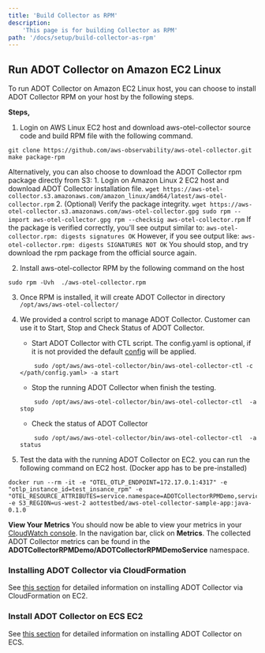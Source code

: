 ```yaml
---
title: 'Build Collector as RPM'
description:
    'This page is for building Collector as RPM'
path: '/docs/setup/build-collector-as-rpm'
---
```



<SectionSeparator />

## Run ADOT Collector on Amazon EC2 Linux

To run ADOT Collector on Amazon EC2 Linux host, you can choose to install ADOT Collector RPM on your host by the following steps.

**Steps,**

1. Login on AWS Linux EC2 host and download aws-otel-collector source code and build RPM file with the following command.
```
git clone https://github.com/aws-observability/aws-otel-collector.git
make package-rpm
```

Alternatively, you can also choose to download the ADOT Collector rpm package directly from S3:
    1. Login on Amazon Linux 2 EC2 host and download ADOT Collector installation file.
    ```
    wget https://aws-otel-collector.s3.amazonaws.com/amazon_linux/amd64/latest/aws-otel-collector.rpm
    ```
    2. (Optional) Verify the package integrity.
    ```
    wget https://aws-otel-collector.s3.amazonaws.com/aws-otel-collector.gpg
    sudo rpm --import aws-otel-collector.gpg
    rpm --checksig aws-otel-collector.rpm
    ```
    If the package is verified correctly, you'll see output similar to:
    ```
    aws-otel-collector.rpm: digests signatures OK
    ```
    However, if you see output like:
    ```
    aws-otel-collector.rpm: digests SIGNATURES NOT OK
    ```
    You should stop, and try download the rpm package from the official source again.

2. Install aws-otel-collector RPM by the following command on the host
```
sudo rpm -Uvh  ./aws-otel-collector.rpm
```
3. Once RPM is installed, it will create ADOT Collector in directory ```/opt/aws/aws-otel-collector/```

4. We provided a control script to manage ADOT Collector. Customer can use it to Start, Stop and Check Status of ADOT Collector.

    * Start ADOT Collector with CTL script. The config.yaml is optional, if it is not provided the default [config](../../config.yaml) will be applied.
    ```
        sudo /opt/aws/aws-otel-collector/bin/aws-otel-collector-ctl -c </path/config.yaml> -a start
    ```
    * Stop the running ADOT Collector when finish the testing.
    ```
        sudo /opt/aws/aws-otel-collector/bin/aws-otel-collector-ctl  -a stop
    ```
    * Check the status of ADOT Collector
    ```
        sudo /opt/aws/aws-otel-collector/bin/aws-otel-collector-ctl  -a status
    ```

5. Test the data with the running ADOT Collector on EC2. you can run the following command on EC2 host. (Docker app has to be pre-installed)
```
docker run --rm -it -e "OTEL_OTLP_ENDPOINT=172.17.0.1:4317" -e "otlp_instance_id=test_insance_rpm" -e "OTEL_RESOURCE_ATTRIBUTES=service.namespace=ADOTCollectorRPMDemo,service.name=ADOTCollectorRPMDemoService" -e S3_REGION=us-west-2 aottestbed/aws-otel-collector-sample-app:java-0.1.0
```

**View Your Metrics**
You should now be able to view your metrics in your [CloudWatch console](https://console.aws.amazon.com/cloudwatch/). In the navigation bar, click on **Metrics**. The collected ADOT Collector metrics can be found in the **ADOTCollectorRPMDemo/ADOTCollectorRPMDemoService** namespace.

### Installing ADOT Collector via CloudFormation
See [this section](/docs/setup/ec2) for detailed information on installing ADOT Collector via CloudFormation on EC2.

### Install ADOT Collector on ECS EC2
See [this section](/docs/setup/ecs) for detailed information on installing ADOT Collector on ECS.
